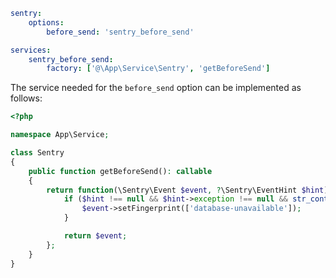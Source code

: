 ```yaml {filename:config/packages/sentry.yaml}
sentry:
    options:
        before_send: 'sentry_before_send'

services:
    sentry_before_send:
        factory: ['@\App\Service\Sentry', 'getBeforeSend']
```

The service needed for the `before_send` option can be implemented as follows:

```php {filename:src/Service/Sentry.php}
<?php

namespace App\Service;

class Sentry
{
    public function getBeforeSend(): callable
    {
        return function(\Sentry\Event $event, ?\Sentry\EventHint $hint): ?\Sentry\Event {
            if ($hint !== null && $hint->exception !== null && str_contains($hint->exception->getMessage(), 'database unavailable')) {
                $event->setFingerprint(['database-unavailable']);
            }

            return $event;
        };
    }
}
```
